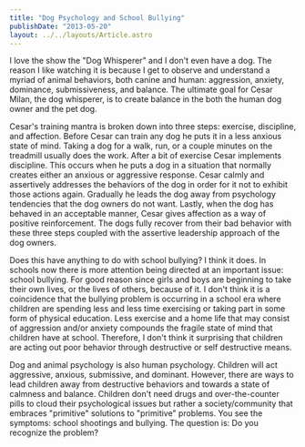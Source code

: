 ```yaml
---
title: "Dog Psychology and School Bullying"
publishDate: "2013-05-20"
layout: ../../layouts/Article.astro
---
```


I love the show the "Dog Whisperer" and I don't even have a dog. The reason I like watching it is because I get to observe and understand a myriad of animal behaviors, both canine and human: aggression, anxiety, dominance, submissiveness, and balance. The ultimate goal for Cesar Milan, the dog whisperer, is to create balance in the both the human dog owner and the pet dog.

Cesar's training mantra is broken down into three steps: exercise, discipline, and affection. Before Cesar can train any dog he puts it in a less anxious state of mind. Taking a dog for a walk, run, or a couple minutes on the treadmill usually does the work. After a bit of exercise Cesar implements discipline. This occurs when he puts a dog in a situation that normally creates either an anxious or aggressive response. Cesar calmly and assertively addresses the behaviors of the dog in order for it not to exhibit those actions again. Gradually he leads the dog away from psychology tendencies that the dog owners do not want. Lastly, when the dog has behaved in an acceptable manner, Cesar gives affection as a way of positive reinforcement. The dogs fully recover from their bad behavior with these three steps coupled with the assertive leadership approach of the dog owners.

Does this have anything to do with school bullying? I think it does. In schools now there is more attention being directed at an important issue: school bullying. For good reason since girls and boys are beginning to take their own lives, or the lives of others, because of it. I don't think it is a coincidence that the bullying problem is occurring in a school era where children are spending less and less time exercising or taking part in some form of physical education. Less exercise and a home life that may consist of aggression and/or anxiety compounds the fragile state of mind that children have at school. Therefore, I don't think it surprising that children are acting out poor behavior through destructive or self destructive means.

Dog and animal psychology is also human psychology. Children will act aggressive, anxious, submissive, and dominant. However, there are ways to lead children away from destructive behaviors and towards a state of calmness and balance. Children don't need drugs and over-the-counter pills to cloud their psychological issues but rather a society/community that embraces "primitive" solutions to "primitive" problems. You see the symptoms: school shootings and bullying. The question is: Do you recognize the problem?
